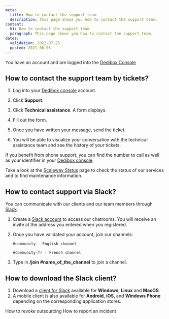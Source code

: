 ```yaml
---
meta:
  title: How to contact the support team
  description: This page shows you how to contact the support team.
content:
  h1: How to contact the support team
  paragraph: This page shows you how to contact the support team.
dates:
  validation: 2022-07-25
  posted: 2021-08-05
---
```


<Message type="requirement">

You have an account and are logged into the [Dedibox Console](https://console.online.net) 

</Message>

## How to contact the support team by tickets? 

1. Log into your [Dedibox console](https://console.online.net) account. 
2. Click **Support**. 

     <Lightbox src="scaleway_create_ticket.webp" alt="" />

3. Click **Technical assistance**. A form displays. 
4. Fill out the form. 
5. Once you have written your message, send the ticket. 
6. You will be able to visualize your conversation with the technical assistance team and see the history of your tickets. 


<Message type="note">

If you benefit from phone support, you can find the number to call as well as your identifier in your [Dedibox console](https://console.online.net). 

</Message>

<Message type="tip">

Take a look at the [Scaleway Status](https://status.scaleway.com/) page to check the status of our services and to find maintenance information. 

</Message>


## How to contact support via Slack? 

You can communicate with our clients and our team members through [Slack](https://slack.com). 

1. Create a [Slack account](https://scaleway-community.slack.com/join/shared_invite/zt-19uuwgo5h-bofWNwE~jijt70lQkziQxg#/shared-invite/email/) to access our chatrooms. You will receive an invite at the address you entered when you registered. 
2. Once you have validated your account, join our channels: 

    ```
    #community - English channel

    ```

    ```
    #community-fr - French channel 

    ```

3. Type in **/join #name_of_the_channel** to join a channel. 

## How to download the Slack client? 

1. Download a [client for Slack](https://slack.com/intl/en-us/downloads/) available for **Windows**, **Linux** and **MacOS**. 
2. A mobile client is also available for **Android**, **iOS**, and **Windows Phone** depending on the corresponding application stores. 

<Navigation title="See Also">
  <PreviousButton to="/dedibox-console/my-account/how-to/revoke-outsourcing/">How to revoke outsourcing</PreviousButton>
  <NextButton to="/dedibox-console/my-account/how-to/report-incident">How to report an incident</NextButton>
</Navigation>